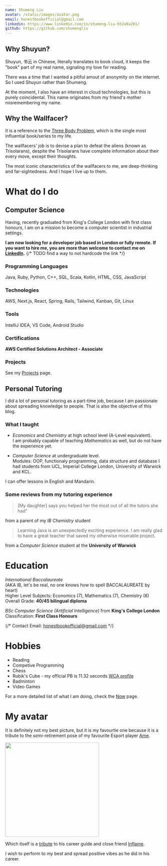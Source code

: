 ```yaml
---
name: Shumeng Liu
avatar: /static/images/avatar.png
email: honestbookofficial@gmail.com
linkedin: https://www.linkedin.com/in/shumeng-liu-932a9a201/
github: https://github.com/shumengliu
---
```


## Why Shuyun?

Shuyun, 书云 in Chinese, literally translates to book cloud, it keeps the "book" part of my
real name, signaling my love for reading.

There was a time that I wanted a pitiful amout of anonymity on the internet. So I used Shuyun
rather than Shumeng.

At the moment, I also have an interest in cloud technologies, but this is purely coincidental.
This name originates from my friend's mother misremembering my name.

## Why the Wallfacer?

It is a reference to the [Three Body Problem](https://www.goodreads.com/book/show/23168817-the-dark-forest),
which is the single most influential book/series to my life.

The wallfacers' job is to devise a plan to defeat the aliens (known as Trisolarans), despite
the Trisolarans have complete information about their every move, except their thoughts.

The most iconic characteristics of the wallfacers to me, are deep-thinking and far-sightedness.
And I hope I live up to them.

# What do I do

## Computer Science

Having, recently graduated from King's College London with first class honours,
I am on a mission to become a computer scientist in industrial settings.

**I am now looking for a developer job based in London or fully remote.**
**If you want to hire me, you are more than welcome to contact me on [LinkedIn](https://www.linkedin.com/in/shumeng-liu-932a9a201/).**
{/* TODO find a way to not hardcode the link */}

### Programming Languages

Java, Ruby, Python, C++, SQL, Scala, Kotlin, HTML, CSS, JavaScript

### Technologies

AWS, Next.js, React, Spring, Rails, Tailwind, Kanban, Git, Linux

### Tools

IntelliJ IDEA, VS Code, Android Studio

### Certifications

**AWS Certified Solutions Architect - Associate**

### Projects

See my [Projects](projects) page.

## Personal Tutoring

I did a lot of personal tutoring as a part-time job, because I am passionate about spreading
knowledge to people. That is also the objective of this blog.

### What I taught

- _Economics_ and _Chemistry_ at high school level (A-Level equivalent).  
  I am probably capable of teaching _Mathematics_ as well, but do not have the experience yet.

- _Computer Science_ at undergraduate level.  
  Modules: OOP, functionaly programming, data structure and database
  I had students from UCL, Imperial College London, University of Warwick and KCL.

I can offer lessons in English and Mandarin.

### Some reviews from my tutoring experience

> [My daughter] says you helped her the most out of all the tutors she had"

from a parent of my _IB Chemistry_ student

> Learning Java is an unexpectedly exciting experience. I am really glad to have a great teacher that saved my otherwise miserable project.

from a _Computer Science_ student at the **University of Warwick**

# Education

_International Baccalaureate_  
(AKA IB, let's be real, no one knows how to spell BACCALAUREATE by heart)  
Higher Level Subjects: Economics (7), Mathematics (7), Chemistry (6)  
Overall Grade: **40/45 bilingual diploma**

_BSc Computer Science (Artificial Intelligence)_ from **King's College London**  
Classification: **First Class Honours**

{/* Contact Email: honestbookofficial@gmail.com */}

# Hobbies

- Reading
- Competive Programming
- Chess
- Rubik's Cube - my official PB is 11.32 seconds [WCA profile](https://www.worldcubeassociation.org/persons/2015LIUS02)
- Badminton
- Video Games

For a more detailed list of what I am doing, check the [Now](now) page.

# My avatar

It is definitely not my best picture, but it is my favourtie one because it is
a tribute to the _semi_-retirement pose of my favourite Esport player [Ame](https://liquipedia.net/dota2/Ame).

<img src="/static/images/about/ame-retirement.jpg" width="300" height="300" />

Which itself is a [tribute](/static/images/about/inflame.jpeg) to his career guide and close friend [Inflame](https://liquipedia.net/dota2/Inflame).

I wish to perform to my best and spread positive vibes as he did in his career.
